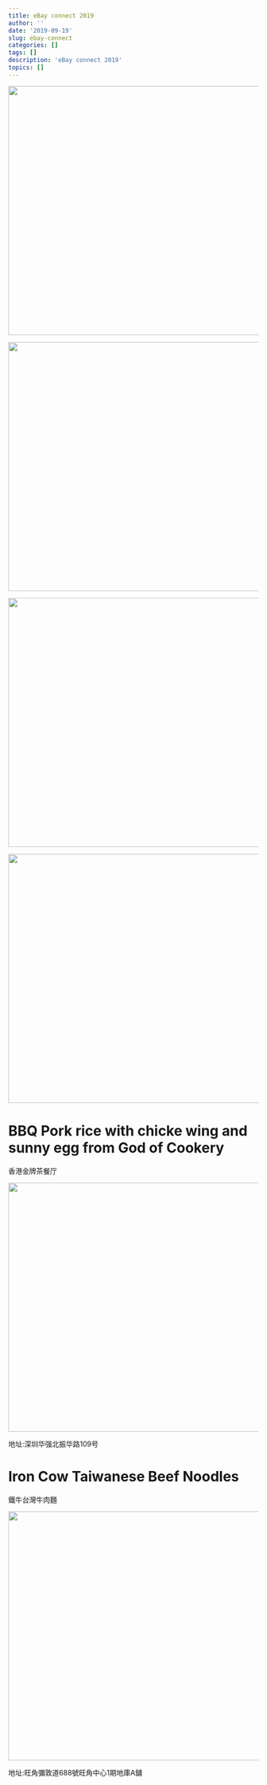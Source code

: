 ```yaml
---
title: eBay connect 2019
author: ''
date: '2019-09-19'
slug: ebay-connect
categories: []
tags: []
description: 'eBay connect 2019'
topics: []
---
```


![](/post/ebay-connect/IMG_2853.jpeg){width=730px height=500px}

![](/post/ebay-connect/IMG_2854.jpeg){width=730px height=500px}

![](/post/ebay-connect/IMG_2856.jpeg){width=730px height=500px}

![](/post/ebay-connect/IMG_2860.jpeg){width=730px height=500px}


# BBQ Pork rice with chicke wing and sunny egg from God of Cookery

香港金牌茶餐厅

![](/post/ebay-connect/AA11-23-00-31.png){width=730px height=500px}


地址:深圳华强北振华路109号

# Iron Cow Taiwanese Beef Noodles

鐵牛台灣牛肉麵 

![](/post/ebay-connect/IMG_2962.jpeg){width=730px height=500px}

地址:旺角彌敦道688號旺角中心1期地庫A舖
